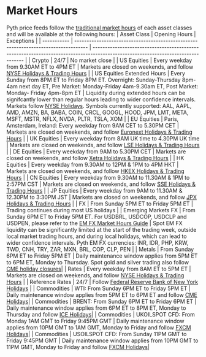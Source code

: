 # Market Hours

Pyth price feeds follow the [traditional market hours](https://www.cmegroup.com/trading-hours.html) of each asset classes and will be available at the following hours:
| Asset Class | Opening Hours | Exceptions |
| ----------- | ----------------------------------------------------------------------------------- | -------------------------------------------------------------------------------------------------------------------------------- |
| Crypto | 24/7 | No market close |
| US Equities | Every weekday from 9.30AM ET to 4PM ET | Markets are closed on weekends, and follow [NYSE Holidays & Trading Hours](https://www.nyse.com/markets/hours-calendars) |
| US Equities Extended Hours | Every Sunday from 8PM ET to Friday 8PM ET. Overnight: Sunday-Thursday 8pm-4am next day ET, Pre Market: Monday-Friday 4am-9.30am ET, Post Market: Monday- Friday 4pm-8pm ET | Liquidity during extended hours can be signifcantly lower than regular hours leading to wider confidence intervals.  Markets follow [NYSE Holidays](https://www.nyse.com/markets/hours-calendars).  Symbols currently supported: AAL, AAPL, AMD, AMZN, BA, BABA, COIN, CRCL, GOOGL, HOOD, JPM, LMT, META, MSFT, MSTR, NFLX, NVDA, PLTR, TSLA, XOM |
| EU Equities | Paris, Amsterdam, Ireland: Every weekday from 9AM CET to 5.30PM CET | Markets are closed on weekends, and follow [Euronext Holidays & Trading Hours](https://live.euronext.com/en/resources/trading-hours-holidays) |
| UK Equities | Every weekday from 8AM UK time to 4.30PM UK time | Markets are closed on weekends, and follow [LSE Holidays & Trading Hours](https://www.londonstockexchange.com/equities-trading/business-days) |
| DE Equities | Every weekday from 9AM to 5.30PM CET | Markets are closed on weekends, and follow [Xetra Holidays & Trading Hours](https://www.xetra.com/xetra-en/trading/trading-calendar-and-trading-hours) |
| HK Equities | Every weekday from 9.30AM to 12PM & 1PM to 4PM HKT | Markets are closed on weekends, and follow [HKEX Holidays & Trading Hours](https://www.hkex.com.hk/Services/Trading-hours-and-Severe-Weather-Arrangements/Trading-Hours/Securities-Market?sc_lang=en) |
| CN Equities | Every weekday from 9.30AM to 11.30AM & 1PM to 2:57PM CST | Markets are closed on weekends, and follow [SSE Holidays & Trading Hours](https://english.sse.com.cn/start/trading/schedule/) |
| JP Equities | Every weekday from 9AM to 11.30AM & 12.30PM to 3:30PM JST | Markets are closed on weekends, and follow [JPX Holidays & Trading Hours](https://www.jpx.co.jp/english/corporate/about-jpx/calendar/) |
| FX | From Sunday 5PM ET to Friday 5PM ET | Trading continues during most US holidays |
| Emerging Markets FX | From Sunday 6PM ET to Friday 5PM ET. For USDBRL, USDCOP, USDCLP and USDPEN, please refer to the [EM FX Market Hours Guide](https://pyth-network.notion.site/EM-FX-Market-Hours-Guide-1de2eecaaac980eea5eddf8f34398309) | Spot EM FX liquidity can be significantly limited at the start of the trading week, outside local market trading hours, and during local holidays, which can lead to wider confidence intervals. Pyth EM FX currencies: INR, IDR, PHP, KRW, TWD, CNH, TRY, ZAR, MXN, BRL, COP, CLP, PEN |
| Metals | From Sunday 6PM ET to Friday 5PM ET | Daily maintenance window applies from 5PM ET to 6PM ET, Monday to Thursday. Spot gold and silver trading also follow [CME holiday closures](https://www.cmegroup.com/tools-information/holiday-calendar.html)|
| Rates | Every weekday from 8AM ET to 5PM ET | Markets are closed on weekends, and follow [NYSE Holidays & Trading Hours](https://www.nyse.com/markets/hours-calendars) |
| Reference Rates | 24/7 | Follow [Federal Reserve Bank of New York Holidays](https://www.newyorkfed.org/aboutthefed/holiday_schedule.html) |
| Commodities | WTI: From Sunday 6PM ET to Friday 5PM ET | Daily maintenance window applies from 5PM ET to 6PM ET and follow [CME Holidays](https://www.cmegroup.com/tools-information/holiday-calendar.html)|
| Commodities | BRENT: From Sunday 6PM ET to Friday 6PM ET | Daily maintenance window applies from 6PM ET to 8PM ET, Monday to Thursday and follow [ICE Holidays](https://www.ice.com/publicdocs/Trading_Schedule.pdf)|
| Commodities | UKOILSPOT CFD: From Monday 1AM GMT to Friday 9:45PM GMT | Daily maintenance window applies from 10PM GMT to 1AM GMT, Monday to Friday and follow [FXCM Holidays](https://www.fxcm.com/markets/help/cfd-trading-what-are-the-cfd-holiday-hours/)|
| Commodities | USOILSPOT CFD: From Sunday 11PM GMT to Friday 9:45PM GMT | Daily maintenance window applies from 10PM GMT to 11PM GMT, Monday to Friday and follow [FXCM Holidays](https://www.fxcm.com/markets/help/cfd-trading-what-are-the-cfd-holiday-hours/)|
